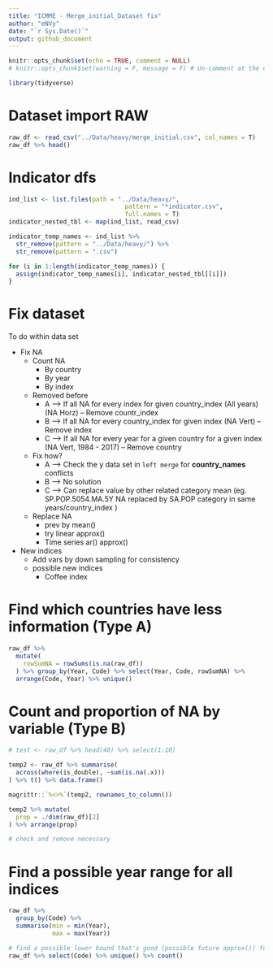 ```yaml
---
title: "ICMME - Merge_initial_Dataset fix"
author: "eNVy"
date: "`r Sys.Date()`"
output: github_document
---
```


```r
knitr::opts_chunk$set(echo = TRUE, comment = NULL)
# knitr::opts_chunk$set(warning = F, message = F) # Un-comment at the end
```

```r
library(tidyverse)
```

# Dataset import RAW

```r
raw_df <- read_csv("../Data/heavy/merge_initial.csv", col_names = T)
raw_df %>% head()
```

# Indicator dfs
```r
ind_list <- list.files(path = "../Data/heavy/", 
                                pattern = "*indicator.csv", 
                                full.names = T)
indicator_nested_tbl <- map(ind_list, read_csv)

indicator_temp_names <- ind_list %>% 
  str_remove(pattern = "../Data/heavy/") %>% 
  str_remove(pattern = ".csv")

for (i in 1:length(indicator_temp_names)) {
  assign(indicator_temp_names[i], indicator_nested_tbl[[i]])
}
```

# Fix dataset

To do within data set
  
  + Fix NA
    + Count NA
      + By country
      + By year
      + By index
      
    + Removed before
      + A --> If all NA for every index for given country_index (All years) (NA Horz) -- Remove countr_index
      + B --> If all NA for every country_index for given index             (NA Vert) -- Remove index
      + C --> If all NA for every year for a given country for a given index (NA Vert, 1984 - 2017) -- Remove country
      
    + Fix how?
      + A --> Check the y data set in ```left merge``` for **country_names** conflicts
      + B --> No solution
      + C --> Can replace value by other related category mean (eg. SP.POP.5054.MA.5Y NA replaced by SA.POP category in same years/country_index )
      
    + Replace NA
      + prev by mean() 
      + try linear approx()
      + Time series ar() approx()
      
  + New indices
    + Add vars by down sampling for consistency
    + possible new indices
      + Coffee index


# Find which countries have less information (Type A)

```r
raw_df %>% 
  mutate(
    rowSumNA = rowSums(is.na(raw_df))
  ) %>% group_by(Year, Code) %>% select(Year, Code, rowSumNA) %>% 
  arrange(Code, Year) %>% unique()
```


# Count and proportion of NA by variable (Type B)

```r
# test <- raw_df %>% head(40) %>% select(1:10)

temp2 <- raw_df %>% summarise(
  across(where(is_double), ~sum(is.na(.x)))
) %>% t() %>% data.frame()

magrittr::`%<>%`(temp2, rownames_to_column())

temp2 %>% mutate(
  prop = ./dim(raw_df)[2]
) %>% arrange(prop)

# check and remove necessary
```

# Find a possible year range for all indices

```r
raw_df %>% 
  group_by(Code) %>% 
  summarise(min = min(Year), 
            max = max(Year))

# find a possible lower bound that's good (possible future approx()) for most of the countries
raw_df %>% select(Code) %>% unique() %>% count()
```

